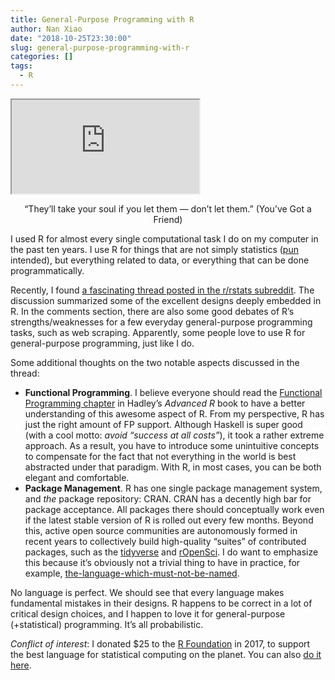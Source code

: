 ```yaml
---
title: General-Purpose Programming with R
author: Nan Xiao
date: "2018-10-25T23:30:00"
slug: general-purpose-programming-with-r
categories: []
tags:
  - R
---
```


<div class="py-3 col-10 offset-1">
<div class="embed-responsive embed-responsive-16by9">
  <iframe class="embed-responsive-item" src="https://www.youtube.com/embed/6UmVBqRsYJk?rel=0" allowfullscreen></iframe>
</div>
</div>

<center>"They'll take your soul if you let them --- don't let them." (You've Got a Friend)</center>

<p></p>

I used R for almost every single computational task I do on my computer in the past ten years. I use R for things that are not simply statistics ([pun](https://simplystatistics.org/) intended), but everything related to data, or everything that can be done programmatically.

Recently, I found [a fascinating thread posted in the r/rstats subreddit](https://www.reddit.com/r/rstats/comments/9hviwd/am_i_crazy_for_loving_r_as_a_generalpurpose/). The discussion summarized some of the excellent designs deeply embedded in R. In the comments section, there are also some good debates of R's strengths/weaknesses for a few everyday general-purpose programming tasks, such as web scraping. Apparently, some people love to use R for general-purpose programming, just like I do.

Some additional thoughts on the two notable aspects discussed in the thread:

- **Functional Programming**. I believe everyone should read the [Functional Programming chapter](http://adv-r.had.co.nz/Functional-programming.html) in Hadley's _Advanced R_ book to have a better understanding of this awesome aspect of R. From my perspective, R has just the right amount of FP support. Although Haskell is super good (with a cool motto: _avoid "success at all costs"_), it took a rather extreme approach. As a result, you have to introduce some unintuitive concepts to compensate for the fact that not everything in the world is best abstracted under that paradigm. With R, in most cases, you can be both elegant and comfortable.
- **Package Management**. R has one single package management system, and _the_ package repository: CRAN. CRAN has a decently high bar for package acceptance. All packages there should conceptually work even if the latest stable version of R is rolled out every few months. Beyond this, active open source communities are autonomously formed in recent years to collectively build high-quality "suites" of contributed packages, such as the [tidyverse](https://www.tidyverse.org/) and [rOpenSci](https://ropensci.org/). I do want to emphasize this because it's obviously not a trivial thing to have in practice, for example, [the-language-which-must-not-be-named](https://nanx.me/blog/post/why-everyone-should-delete-python/).

No language is perfect. We should see that every language makes fundamental mistakes in their designs. R happens to be correct in a lot of critical design choices, and I happen to love it for general-purpose (+statistical) programming. It's all probabilistic.

_Conflict of interest_: I donated $25 to the [R Foundation](https://www.r-project.org/foundation/) in 2017, to support the best language for statistical computing on the planet. You can also [do it here](https://www.r-project.org/foundation/donations.html).
